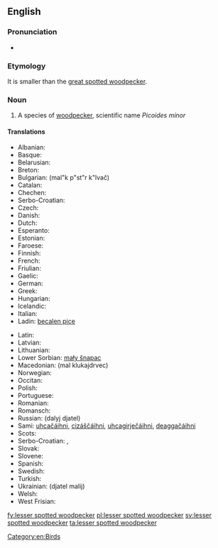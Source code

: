 ==English==
{{rfc-auto}}

===Pronunciation===
* {{IPA|/ˈlɛsəɻˈspɒtədˈwədpɛkəɻ/}}

===Etymology===
It is smaller than the [[great spotted woodpecker]].

===Noun===
{{en-noun|sg=[[lesser]] [[spotted]] [[woodpecker]]}}

# A species of [[woodpecker]], scientific name ''Picoides minor''

====Translations====
{{trans-top|a species of woodpecker}}
* Albanian: {{t-|sq|qukapiku larosh i vogël|xs=Albanian}}
* Basque: {{t-|eu|okil txiki|xs=Basque}}
* Belarusian: {{t-|be|малы дзяцел|xs=Belarusian}}
* Breton: {{t-|br|pilkoad bihan|xs=Breton}}
* Bulgarian: {{t-|bg|малък пъстър кълвач}} (mal"k p"st"r k"lvač)
* Catalan: {{t-|ca|picot garser petit}}
* Chechen: {{tø|ce|леча}}
* Serbo-Croatian: {{t|sh|mali djetao}}
* Czech: {{t-|cs|strakapoud malý}}
* Danish: {{t-|da|dværgspætte}}
* Dutch: {{t-|nl|kleine bonte specht|m}}
* Esperanto: {{t-|eo|malgranda buntpego|xs=Esperanto}}
* Estonian: {{t-|et|väike-kirjurähn}}
* Faroese: {{t-|fo|dvørgspæta|xs=Faroese}}
* Finnish: {{t-|fi|pikkutikka}}
* French: {{t+|fr|pic épeichette|m}}
* Friulian: {{tø|fur|pic piçul|xs=Friulian}}
* Gaelic: {{t-|ga|mionchnagaire breac|xs=Irish}}
* German: {{t-|de|Kleinspecht|m}}
* Greek: {{t-|el|νανοτσικλιτάρα}}
* Hungarian: {{t-|hu|kis fakopáncs}}
* Icelandic: {{t+|is|stubbspæta}}
* Italian: {{t-|it|picchio rosso minore|m}}
* Ladin: [[becalen pice]]
{{trans-mid}}
* Latin: {{t-|la|Dendrocopus minor}}
* Latvian: {{t-|lv|mazais dzenis|xs=Latvian}}
* Lithuanian: {{t-|lt|mažasis margasis genys|xs=Lithuanian}}
* Lower Sorbian: [[mały šnapac]]
* Macedonian: {{t-|mk|мал клукаjдрвец}} (mal klukajdrvec)
* Norwegian: {{t-|no|dvergspett}}
* Occitan: {{t-|oc|pic pichòt|xs=Occitan}}
* Polish: {{t-|pl|dzięciołek}}
* Portuguese: {{t-|pt|pica pau malhado pequeno}}
* Romanian: {{t+|ro|ciocănitoare}}
* Romansch: {{t-|rm|pitgalain pitschen|xs=Romansch}}
* Russian: {{t-|ru|далый дятел}} (dalyj djatel)
* Sami: [[uhcačáihni]], [[cizáščáihni]], [[uhcagirječáihni]], [[deaggačáihni]]
* Scots: {{tø|sco|cnag bheag|xs=Scots}}
* Serbo-Croatian: {{t|sh|мали детлић|sc=Cyrl}}, {{t|sh|mali detlić}}
* Slovak: {{t-|sk|ďateľ malý}}
* Slovene: {{t-|sl|mali detel}}
* Spanish: {{t-|es|pico menor|m}}
* Swedish: {{t+|sv|mindre hackspett}}
* Turkish: {{t+|tr|küçük ağaçkakan}}
* Ukrainian: {{t-|uk|дятел малий|xs=Ukrainian}} (djatel malij)
* Welsh: {{t-|cy|cnocell fraith leiaf|xs=Welsh}}
* West Frisian: {{t-|fy|lytse eksterspjocht|xs=West Frisian}}
{{trans-bottom}}

[[Category:en:Birds]]

[[fy:lesser spotted woodpecker]]
[[pl:lesser spotted woodpecker]]
[[sv:lesser spotted woodpecker]]
[[ta:lesser spotted woodpecker]]